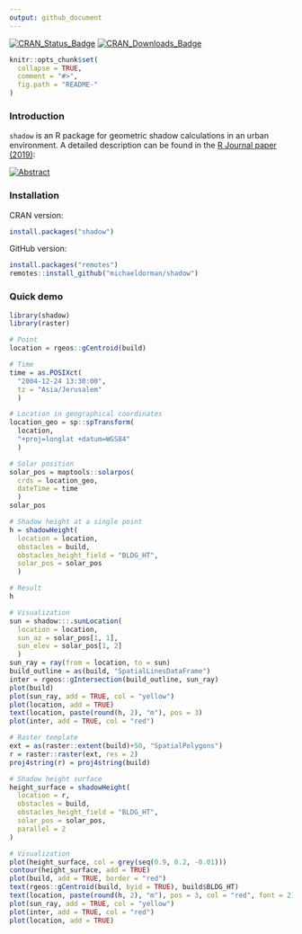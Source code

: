 ```yaml
---
output: github_document
---
```


<!-- README.md is generated from README.Rmd. Please edit that file -->

[![CRAN_Status_Badge](http://www.r-pkg.org/badges/version-ago/shadow)](https://cran.r-project.org/package=shadow)
[![CRAN_Downloads_Badge](http://cranlogs.r-pkg.org/badges/last-month/shadow)](https://cran.r-project.org/package=shadow)


```r
knitr::opts_chunk$set(
  collapse = TRUE,
  comment = "#>",
  fig.path = "README-"
)
```

### Introduction

`shadow` is an R package for geometric shadow calculations in an urban environment. A detailed description can be found in the [R Journal paper (2019)](https://journal.r-project.org/archive/2019/RJ-2019-024/RJ-2019-024.pdf):

[![Abstract](README-abstract.png)](https://journal.r-project.org/archive/2019/RJ-2019-024/RJ-2019-024.pdf)

### Installation

CRAN version:

```r
install.packages("shadow")
```

GitHub version:

```r
install.packages("remotes")
remotes::install_github("michaeldorman/shadow")
```

### Quick demo

```r
library(shadow)
library(raster)

# Point
location = rgeos::gCentroid(build)

# Time
time = as.POSIXct(
  "2004-12-24 13:30:00",
  tz = "Asia/Jerusalem"
  )

# Location in geographical coordinates
location_geo = sp::spTransform(
  location,
  "+proj=longlat +datum=WGS84"
  )

# Solar position
solar_pos = maptools::solarpos(
  crds = location_geo,
  dateTime = time
  )
solar_pos

# Shadow height at a single point
h = shadowHeight(
  location = location,
  obstacles = build,
  obstacles_height_field = "BLDG_HT",
  solar_pos = solar_pos
  )

# Result
h

# Visualization
sun = shadow:::.sunLocation(
  location = location,
  sun_az = solar_pos[1, 1],
  sun_elev = solar_pos[1, 2]
  )
sun_ray = ray(from = location, to = sun)
build_outline = as(build, "SpatialLinesDataFrame")
inter = rgeos::gIntersection(build_outline, sun_ray)
plot(build)
plot(sun_ray, add = TRUE, col = "yellow")
plot(location, add = TRUE)
text(location, paste(round(h, 2), "m"), pos = 3)
plot(inter, add = TRUE, col = "red")

# Raster template
ext = as(raster::extent(build)+50, "SpatialPolygons")
r = raster::raster(ext, res = 2)
proj4string(r) = proj4string(build)

# Shadow height surface
height_surface = shadowHeight(
  location = r,
  obstacles = build,
  obstacles_height_field = "BLDG_HT",
  solar_pos = solar_pos,
  parallel = 2
)

# Visualization
plot(height_surface, col = grey(seq(0.9, 0.2, -0.01)))
contour(height_surface, add = TRUE)
plot(build, add = TRUE, border = "red")
text(rgeos::gCentroid(build, byid = TRUE), build$BLDG_HT)
text(location, paste(round(h, 2), "m"), pos = 3, col = "red", font = 2)
plot(sun_ray, add = TRUE, col = "yellow")
plot(inter, add = TRUE, col = "red")
plot(location, add = TRUE)
```
